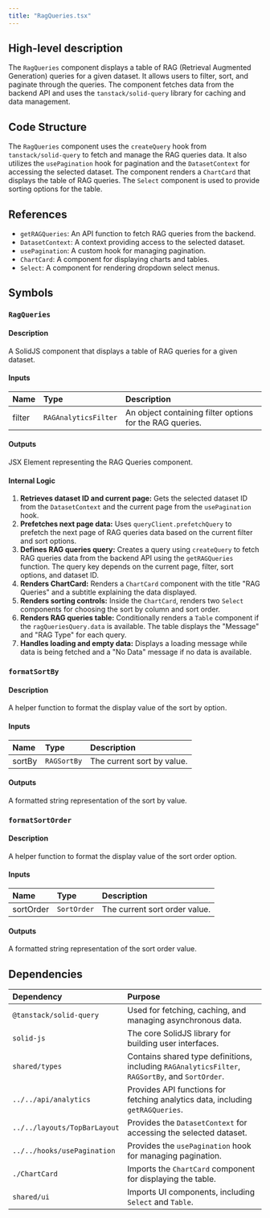 ```yaml
---
title: "RagQueries.tsx"
---
```


## High-level description
The `RagQueries` component displays a table of RAG (Retrieval Augmented Generation) queries for a given dataset. It allows users to filter, sort, and paginate through the queries. The component fetches data from the backend API and uses the `tanstack/solid-query` library for caching and data management.

## Code Structure
The `RagQueries` component uses the `createQuery` hook from `tanstack/solid-query` to fetch and manage the RAG queries data. It also utilizes the `usePagination` hook for pagination and the `DatasetContext` for accessing the selected dataset. The component renders a `ChartCard` that displays the table of RAG queries. The `Select` component is used to provide sorting options for the table.

## References
- `getRAGQueries`: An API function to fetch RAG queries from the backend.
- `DatasetContext`: A context providing access to the selected dataset.
- `usePagination`: A custom hook for managing pagination.
- `ChartCard`: A component for displaying charts and tables.
- `Select`: A component for rendering dropdown select menus.

## Symbols
### `RagQueries`
#### Description
A SolidJS component that displays a table of RAG queries for a given dataset.

#### Inputs
| Name | Type | Description |
|:-----|:-----|:------------|
| filter | `RAGAnalyticsFilter` | An object containing filter options for the RAG queries. |

#### Outputs
JSX Element representing the RAG Queries component.

#### Internal Logic
1. **Retrieves dataset ID and current page:** Gets the selected dataset ID from the `DatasetContext` and the current page from the `usePagination` hook.
2. **Prefetches next page data:** Uses `queryClient.prefetchQuery` to prefetch the next page of RAG queries data based on the current filter and sort options.
3. **Defines RAG queries query:** Creates a query using `createQuery` to fetch RAG queries data from the backend API using the `getRAGQueries` function. The query key depends on the current page, filter, sort options, and dataset ID.
4. **Renders ChartCard:** Renders a `ChartCard` component with the title "RAG Queries" and a subtitle explaining the data displayed.
5. **Renders sorting controls:** Inside the `ChartCard`, renders two `Select` components for choosing the sort by column and sort order.
6. **Renders RAG queries table:** Conditionally renders a `Table` component if the `ragQueriesQuery.data` is available. The table displays the "Message" and "RAG Type" for each query.
7. **Handles loading and empty data:** Displays a loading message while data is being fetched and a "No Data" message if no data is available.

### `formatSortBy`
#### Description
A helper function to format the display value of the sort by option.

#### Inputs
| Name | Type | Description |
|:-----|:-----|:------------|
| sortBy | `RAGSortBy` | The current sort by value.

#### Outputs
A formatted string representation of the sort by value.

### `formatSortOrder`
#### Description
A helper function to format the display value of the sort order option.

#### Inputs
| Name | Type | Description |
|:-----|:-----|:------------|
| sortOrder | `SortOrder` | The current sort order value.

#### Outputs
A formatted string representation of the sort order value.

## Dependencies
| Dependency | Purpose |
|:-----------|:--------|
| `@tanstack/solid-query` | Used for fetching, caching, and managing asynchronous data. |
| `solid-js` | The core SolidJS library for building user interfaces. |
| `shared/types` | Contains shared type definitions, including `RAGAnalyticsFilter`, `RAGSortBy`, and `SortOrder`. |
| `../../api/analytics` | Provides API functions for fetching analytics data, including `getRAGQueries`. |
| `../../layouts/TopBarLayout` | Provides the `DatasetContext` for accessing the selected dataset. |
| `../../hooks/usePagination` | Provides the `usePagination` hook for managing pagination. |
| `./ChartCard` | Imports the `ChartCard` component for displaying the table. |
| `shared/ui` | Imports UI components, including `Select` and `Table`. | 

